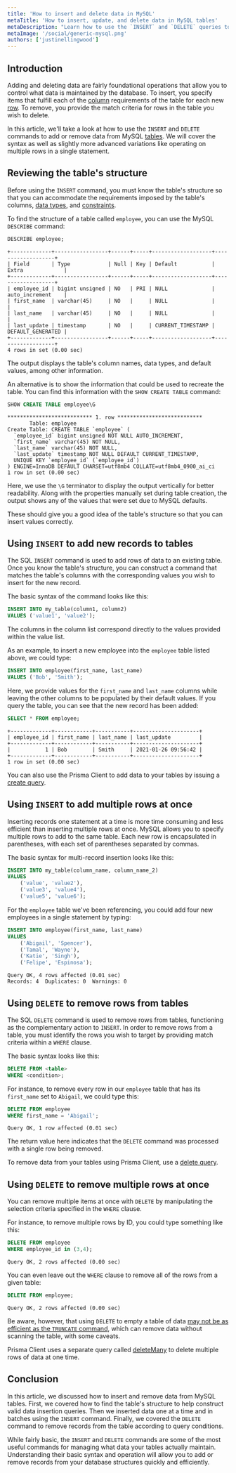 ```yaml
---
title: 'How to insert and delete data in MySQL'
metaTitle: 'How to insert, update, and delete data in MySQL tables'
metaDescription: "Learn how to use the `INSERT` and `DELETE` queries to add and remove data from MySQL tables."
metaImage: '/social/generic-mysql.png'
authors: ['justinellingwood']
---
```


## Introduction

Adding and deleting data are fairly foundational operations that allow you to control what data is maintained by the database.  To insert, you specify items that fulfill each of the [column](/intro/database-glossary#column) requirements of the table for each new [row](/intro/database-glossary#row).  To remove, you provide the match criteria for rows in the table you wish to delete.

In this article, we'll take a look at how to use the `INSERT` and `DELETE` commands to add or remove data from MySQL [tables](/intro/database-glossary#table).  We will cover the syntax as well as slightly more advanced variations like operating on multiple rows in a single statement.

## Reviewing the table's structure

Before using the `INSERT` command, you must know the table's structure so that you can accommodate the requirements imposed by the table's columns, [data types](/intro/database-glossary#data-type), and [constraints](/intro/database-glossary#constraint).

To find the structure of a table called `employee`, you can use the MySQL `DESCRIBE` command:

```sql no-lines
DESCRIBE employee;
```
```
+-------------+-----------------+------+-----+-------------------+-------------------+
| Field       | Type            | Null | Key | Default           | Extra             |
+-------------+-----------------+------+-----+-------------------+-------------------+
| employee_id | bigint unsigned | NO   | PRI | NULL              | auto_increment    |
| first_name  | varchar(45)     | NO   |     | NULL              |                   |
| last_name   | varchar(45)     | NO   |     | NULL              |                   |
| last_update | timestamp       | NO   |     | CURRENT_TIMESTAMP | DEFAULT_GENERATED |
+-------------+-----------------+------+-----+-------------------+-------------------+
4 rows in set (0.00 sec)
```

The output displays the table's column names, data types, and default values, among other information.

An alternative is to show the information that could be used to recreate the table.  You can find this information with the `SHOW CREATE TABLE` command:

```sql no-lines
SHOW CREATE TABLE employee\G
```
```
*************************** 1. row ***************************
       Table: employee
Create Table: CREATE TABLE `employee` (
  `employee_id` bigint unsigned NOT NULL AUTO_INCREMENT,
  `first_name` varchar(45) NOT NULL,
  `last_name` varchar(45) NOT NULL,
  `last_update` timestamp NOT NULL DEFAULT CURRENT_TIMESTAMP,
  UNIQUE KEY `employee_id` (`employee_id`)
) ENGINE=InnoDB DEFAULT CHARSET=utf8mb4 COLLATE=utf8mb4_0900_ai_ci
1 row in set (0.00 sec)
```

Here, we use the `\G` terminator to display the output vertically for better readability.  Along with the properties manually set during table creation, the output shows any of the values that were set due to MySQL defaults.

These should give you a good idea of the table's structure so that you can insert values correctly.

## Using `INSERT` to add new records to tables

The SQL `INSERT` command is used to add rows of data to an existing table.  Once you know the table's structure, you can construct a command that matches the table's columns with the corresponding values you wish to insert for the new record.

The basic syntax of the command looks like this:

```sql
INSERT INTO my_table(column1, column2)
VALUES ('value1', 'value2');
```

The columns in the column list correspond directly to the values provided within the value list.

As an example, to insert a new employee into the `employee` table listed above, we could type:

```sql
INSERT INTO employee(first_name, last_name)
VALUES ('Bob', 'Smith');
```

Here, we provide values for the `first_name` and `last_name` columns while leaving the other columns to be populated by their default values.  If you query the table, you can see that the new record has been added:

```sql
SELECT * FROM employee;
```
```
+-------------+------------+-----------+---------------------+
| employee_id | first_name | last_name | last_update         |
+-------------+------------+-----------+---------------------+
|           1 | Bob        | Smith     | 2021-01-26 09:56:42 |
+-------------+------------+-----------+---------------------+
1 row in set (0.00 sec)
```

<PrismaOutlinks>

You can also use the Prisma Client to add data to your tables by issuing a [create query](/docs/concepts/components/prisma-client/crud#create).

</PrismaOutlinks>

## Using `INSERT` to add multiple rows at once

Inserting records one statement at a time is more time consuming and less efficient than inserting multiple rows at once.  MySQL allows you to specify multiple rows to add to the same table.   Each new row is encapsulated in parentheses, with each set of parentheses separated by commas.

The basic syntax for multi-record insertion looks like this:

```sql
INSERT INTO my_table(column_name, column_name_2)
VALUES
    ('value', 'value2'),
    ('value3', 'value4'),
    ('value5', 'value6');
```

For the `employee` table we've been referencing, you could add four new employees in a single statement by typing:

```sql
INSERT INTO employee(first_name, last_name)
VALUES
    ('Abigail', 'Spencer'),
    ('Tamal', 'Wayne'),
    ('Katie', 'Singh'),
    ('Felipe', 'Espinosa');
```
```
Query OK, 4 rows affected (0.01 sec)
Records: 4  Duplicates: 0  Warnings: 0
```

## Using `DELETE` to remove rows from tables

The SQL `DELETE` command is used to remove rows from tables, functioning as the complementary action to `INSERT`.  In order to remove rows from a table, you must identify the rows you wish to target by providing match criteria within a `WHERE` clause.

The basic syntax looks like this:

```sql
DELETE FROM <table>
WHERE <condition>;
```

For instance, to remove every row in our `employee` table that has its `first_name` set to `Abigail`, we could type this:

```sql
DELETE FROM employee
WHERE first_name = 'Abigail';
```
```
Query OK, 1 row affected (0.01 sec)
```

The return value here indicates that the `DELETE` command was processed with a single row being removed.

<PrismaOutlinks>

To remove data from your tables using Prisma Client, use a [delete query](/docs/concepts/components/prisma-client/crud#delete).

</PrismaOutlinks>

## Using `DELETE` to remove multiple rows at once

You can remove multiple items at once with `DELETE` by manipulating the selection criteria specified in the `WHERE` clause.

For instance, to remove multiple rows by ID, you could type something like this:

```sql
DELETE FROM employee
WHERE employee_id in (3,4);
```
```
Query OK, 2 rows affected (0.00 sec)
```

You can even leave out the `WHERE` clause to remove all of the rows from a given table:

```sql
DELETE FROM employee;
```
```
Query OK, 2 rows affected (0.00 sec)
```

Be aware, however, that using `DELETE` to empty a table of data [may not be as efficient as the `TRUNCATE` command](https://dev.mysql.com/doc/refman/8.0/en/truncate-table.html), which can remove data without scanning the table, with some caveats.

<PrismaOutlinks>

Prisma Client uses a separate query called [deleteMany](/docs/concepts/components/prisma-client/crud#deletemany) to delete multiple rows of data at one time.

</PrismaOutlinks>

## Conclusion

In this article, we discussed how to insert and remove data from MySQL tables.  First, we covered how to find the table's structure to help construct valid data insertion queries.  Then we inserted data one at a time and in batches using the `INSERT` command.  Finally, we covered the `DELETE` command to remove records from the table according to query conditions.

While fairly basic, the `INSERT` and `DELETE` commands are some of the most useful commands for managing what data your tables actually maintain.  Understanding their basic syntax and operation will allow you to add or remove records from your database structures quickly and efficiently.
